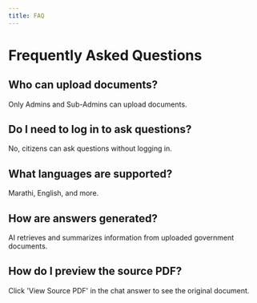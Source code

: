 ```yaml
---
title: FAQ
---
```


# Frequently Asked Questions

## Who can upload documents?
Only Admins and Sub-Admins can upload documents.

## Do I need to log in to ask questions?
No, citizens can ask questions without logging in.

## What languages are supported?
Marathi, English, and more.

## How are answers generated?
AI retrieves and summarizes information from uploaded government documents.

## How do I preview the source PDF?
Click 'View Source PDF' in the chat answer to see the original document.

